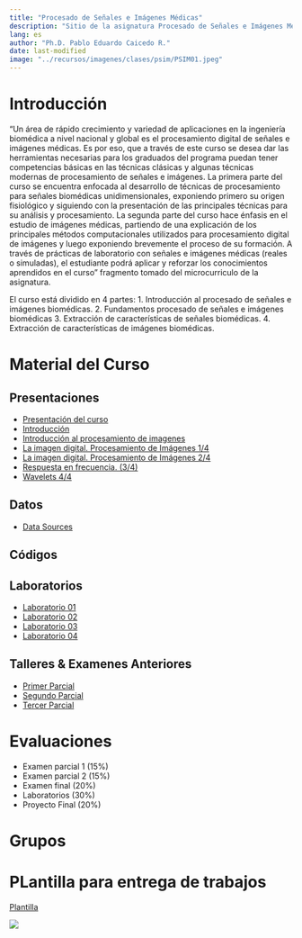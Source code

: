 ---
title: "Procesado de Señales e Imágenes Médicas"
description: "Sitio de la asignatura Procesado de Señales e Imágenes Médicas en la Escuela Colombiana de Ingeniería"
lang: es
author: "Ph.D. Pablo Eduardo Caicedo R."
date: last-modified
image: "../recursos/imagenes/clases/psim/PSIM01.jpeg"
---

# Introducción

"Un área de rápido crecimiento y variedad de aplicaciones en la ingeniería biomédica a nivel nacional y global es el procesamiento digital de señales e imágenes médicas. Es por eso, que a través de este curso se desea dar las herramientas necesarias para los graduados del programa puedan tener competencias básicas en las técnicas clásicas y algunas técnicas modernas de procesamiento de señales e imágenes. La primera parte del curso se encuentra enfocada al desarrollo de técnicas de procesamiento para señales biomédicas unidimensionales, exponiendo primero su origen fisiológico y siguiendo con la presentación de las principales técnicas para su análisis y procesamiento. La segunda parte del curso hace énfasis en el estudio de imágenes médicas, partiendo de una explicación de los principales métodos computacionales utilizados para procesamiento digital de imágenes y luego exponiendo brevemente el proceso de su formación. A través de prácticas de laboratorio con señales e imágenes médicas (reales o simuladas), el estudiante podrá aplicar y reforzar los conocimientos aprendidos en el curso" fragmento tomado del microcurriculo de la asignatura.

El curso está dividido en 4 partes:
1.	Introducción al procesado de señales e imágenes biomédicas.
2.	Fundamentos procesado de señales e imágenes biomédicas
3.	Extracción de características de señales biomédicas.
4.	Extracción de características de imágenes biomédicas.

# Material del Curso

## Presentaciones

- [Presentación del curso](../presentaciones/PSIM/Lect001_Presentacion.qmd)
- [Introducción](../presentaciones/PSIM/Lect002_Intro_PSIM.qmd)
- [Introducción al procesamiento de imagenes](../presentaciones/PSIM/lect004_Intro_ImgProc.qmd)
- [La imagen digital. Procesamiento de Imágenes 1/4](../presentaciones/PSIM/Lect005_Imag_Proc_001.qmd)
- [La imagen digital. Procesamiento de Imágenes 2/4](../presentaciones/PSIM/Lect006_Imag_Proc_002.qmd)
- [Respuesta en frecuencia. (3/4)](../presentaciones/PSIM/Lect007_Imag_Proc_003.qmd)
- [Wavelets 4/4](../presentaciones/PSIM/Lect008_Wavelet.qmd)

## Datos

* [Data Sources](../presentaciones/PSIM/Asist001_SourcesData.qmd)

## Códigos


## Laboratorios

- [Laboratorio 01](../laboratorios/PSIM/eval001_ConductaEntrada.ipynb)
- [Laboratorio 02](../laboratorios/PSIM/lab002_adquisicion_bit_color.qmd)
- [Laboratorio 03](../laboratorios/PSIM/lab003_Definicion_Objetivos.qmd)
- [Laboratorio 04](../laboratorios/PSIM/lab05_EDA_Convolucion.qmd)

## Talleres \& Examenes Anteriores

- [Primer Parcial](../recursos/talleres/PSIM/examen01_p.pdf)
- [Segundo Parcial](../recursos/talleres/PSIM/examen02_p.pdf)
- [Tercer Parcial](../recursos/talleres/PSIM/examen03_p.pdf)

# Evaluaciones

-	Examen parcial 1 (15%)
-	Examen parcial 2 (15%)
-	Examen final (20%)
-	Laboratorios (30%)
-	Proyecto Final (20%)

# Grupos



# PLantilla para entrega de trabajos

[Plantilla](../recursos/documentos/LatexTemplate/plantillasCurso.zip)

::: {.column-margin}
![](../recursos/imagenes/generales/Escuela_Rosario_logo.png)
:::
